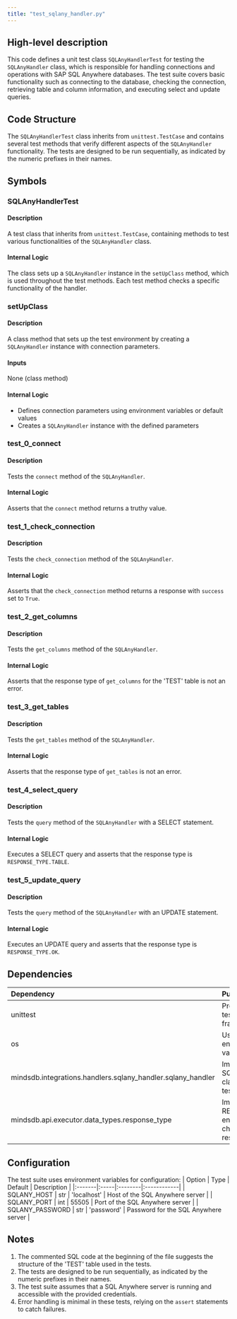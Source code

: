 ```yaml
---
title: "test_sqlany_handler.py"
---
```


## High-level description
This code defines a unit test class `SQLAnyHandlerTest` for testing the `SQLAnyHandler` class, which is responsible for handling connections and operations with SAP SQL Anywhere databases. The test suite covers basic functionality such as connecting to the database, checking the connection, retrieving table and column information, and executing select and update queries.

## Code Structure
The `SQLAnyHandlerTest` class inherits from `unittest.TestCase` and contains several test methods that verify different aspects of the `SQLAnyHandler` functionality. The tests are designed to be run sequentially, as indicated by the numeric prefixes in their names.

## Symbols

### SQLAnyHandlerTest
#### Description
A test class that inherits from `unittest.TestCase`, containing methods to test various functionalities of the `SQLAnyHandler` class.

#### Internal Logic
The class sets up a `SQLAnyHandler` instance in the `setUpClass` method, which is used throughout the test methods. Each test method checks a specific functionality of the handler.

### setUpClass
#### Description
A class method that sets up the test environment by creating a `SQLAnyHandler` instance with connection parameters.

#### Inputs
None (class method)

#### Internal Logic
- Defines connection parameters using environment variables or default values
- Creates a `SQLAnyHandler` instance with the defined parameters

### test_0_connect
#### Description
Tests the `connect` method of the `SQLAnyHandler`.

#### Internal Logic
Asserts that the `connect` method returns a truthy value.

### test_1_check_connection
#### Description
Tests the `check_connection` method of the `SQLAnyHandler`.

#### Internal Logic
Asserts that the `check_connection` method returns a response with `success` set to `True`.

### test_2_get_columns
#### Description
Tests the `get_columns` method of the `SQLAnyHandler`.

#### Internal Logic
Asserts that the response type of `get_columns` for the 'TEST' table is not an error.

### test_3_get_tables
#### Description
Tests the `get_tables` method of the `SQLAnyHandler`.

#### Internal Logic
Asserts that the response type of `get_tables` is not an error.

### test_4_select_query
#### Description
Tests the `query` method of the `SQLAnyHandler` with a SELECT statement.

#### Internal Logic
Executes a SELECT query and asserts that the response type is `RESPONSE_TYPE.TABLE`.

### test_5_update_query
#### Description
Tests the `query` method of the `SQLAnyHandler` with an UPDATE statement.

#### Internal Logic
Executes an UPDATE query and asserts that the response type is `RESPONSE_TYPE.OK`.

## Dependencies
| Dependency | Purpose |
|:-----------|:--------|
| unittest | Provides the testing framework |
| os | Used to access environment variables |
| mindsdb.integrations.handlers.sqlany_handler.sqlany_handler | Imports the SQLAnyHandler class being tested |
| mindsdb.api.executor.data_types.response_type | Imports RESPONSE_TYPE enum for checking response types |

## Configuration
The test suite uses environment variables for configuration:
| Option | Type | Default | Description |
|:-------|:-----|:--------|:------------|
| SQLANY_HOST | str | 'localhost' | Host of the SQL Anywhere server |
| SQLANY_PORT | int | 55505 | Port of the SQL Anywhere server |
| SQLANY_PASSWORD | str | 'password' | Password for the SQL Anywhere server |

## Notes
1. The commented SQL code at the beginning of the file suggests the structure of the 'TEST' table used in the tests.
2. The tests are designed to be run sequentially, as indicated by the numeric prefixes in their names.
3. The test suite assumes that a SQL Anywhere server is running and accessible with the provided credentials.
4. Error handling is minimal in these tests, relying on the `assert` statements to catch failures.